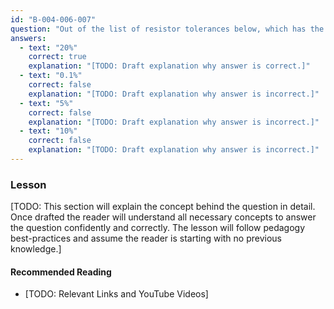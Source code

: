 ```yaml
---
id: "B-004-006-007"
question: "Out of the list of resistor tolerances below, which has the lowest precision?"
answers:
  - text: "20%"
    correct: true
    explanation: "[TODO: Draft explanation why answer is correct.]"
  - text: "0.1%"
    correct: false
    explanation: "[TODO: Draft explanation why answer is incorrect.]"
  - text: "5%"
    correct: false
    explanation: "[TODO: Draft explanation why answer is incorrect.]"
  - text: "10%"
    correct: false
    explanation: "[TODO: Draft explanation why answer is incorrect.]"
---
```


### Lesson

[TODO: This section will explain the concept behind the question in detail. Once drafted the reader will understand all necessary concepts to answer the question confidently and correctly. The lesson will follow pedagogy best-practices and assume the reader is starting with no previous knowledge.]

#### Recommended Reading

- [TODO: Relevant Links and YouTube Videos]

